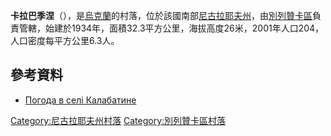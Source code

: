 {{coord|46|50|42|N|31|30|18|E|scale:100000|display=title}}

'''卡拉巴季涅'''（{{lang-uk|Калабатине}}），是[[烏克蘭|烏克蘭]]的村落，位於該國南部[[尼古拉耶夫州|尼古拉耶夫州]]，由[[別列贊卡區|別列贊卡區]]負責管轄，始建於1934年，面積32.3平方公里，海拔高度26米，2001年人口204，人口密度每平方公里6.3人。

==參考資料==
* [http://weather.in.ua/ua/nikolaevskaja/9734 Погода в селі Калабатине] {{Wayback|url=http://weather.in.ua/ua/nikolaevskaja/9734 |date=20160607113419 }}

[[Category:尼古拉耶夫州村落|Category:尼古拉耶夫州村落]]
[[Category:別列贊卡區村落|Category:別列贊卡區村落]]


{{Mykolaiv-geo-stub}}